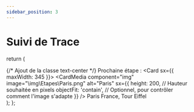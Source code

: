 ```yaml
---
sidebar_position: 3
---
```


# Suivi de Trace



  return (
    <div className="text-center"> {/* Ajout de la classe text-center */}
      <Typography variant="h4" gutterBottom>
        Prochaine étape :
      </Typography>
      <Card sx={{ maxWidth: 345 }}>
        <CardActionArea>
          <CardMedia
            component="img"
            image="\img\Etapes\Paris.png"
            alt="Paris"
            sx={{
              height: 200, // Hauteur souhaitée en pixels
              objectFit: 'contain', // Optionnel, pour contrôler comment l'image s'adapte
            }}
          />
          <CardContent>
            <Typography gutterBottom variant="h5" component="div">
              Paris
            </Typography>
            <Typography variant="body2" color="text.secondary">
              France, Tour Eiffel
            </Typography>
          </CardContent>
        </CardActionArea>
      </Card>
    </div>
  );
};
